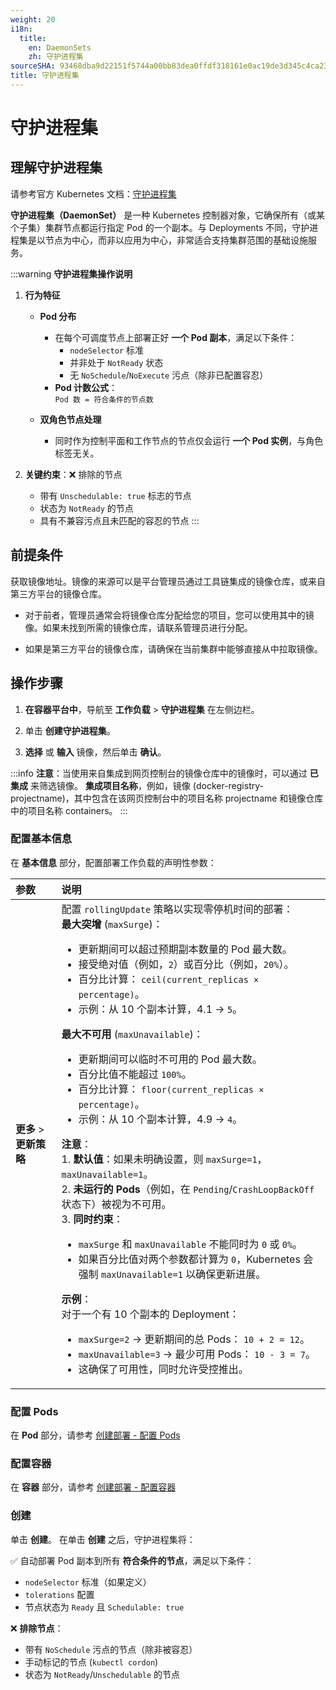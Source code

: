 ```yaml
---
weight: 20
i18n:
  title:
    en: DaemonSets
    zh: 守护进程集
sourceSHA: 93468dba9d22151f5744a00bb83dea0ffdf318161e0ac19de3d345c4ca23b212
title: 守护进程集
---
```


# 守护进程集

## 理解守护进程集

请参考官方 Kubernetes 文档：[守护进程集](https://kubernetes.io/docs/concepts/workloads/controllers/daemonset/)

**守护进程集（DaemonSet）** 是一种 Kubernetes 控制器对象，它确保所有（或某个子集）集群节点都运行指定 Pod 的一个副本。与 Deployments 不同，守护进程集是以节点为中心，而非以应用为中心，非常适合支持集群范围的基础设施服务。

:::warning
**守护进程集操作说明**

1. **行为特征**
   - **Pod 分布**
     - 在每个可调度节点上部署正好 **一个 Pod 副本**，满足以下条件：
       - `nodeSelector` 标准
       - 并非处于 `NotReady` 状态
       - 无 `NoSchedule`/`NoExecute` 污点（除非已配置容忍）
     - **Pod 计数公式**：\
       `Pod 数 = 符合条件的节点数`

   - **双角色节点处理**
     - 同时作为控制平面和工作节点的节点仅会运行 **一个 Pod 实例**，与角色标签无关。

2. **关键约束**：❌ 排除的节点
   - 带有 `Unschedulable: true` 标志的节点
   - 状态为 `NotReady` 的节点
   - 具有不兼容污点且未匹配的容忍的节点
:::

## 前提条件

获取镜像地址。镜像的来源可以是平台管理员通过工具链集成的镜像仓库，或来自第三方平台的镜像仓库。

- 对于前者，管理员通常会将镜像仓库分配给您的项目，您可以使用其中的镜像。如果未找到所需的镜像仓库，请联系管理员进行分配。

- 如果是第三方平台的镜像仓库，请确保在当前集群中能够直接从中拉取镜像。

## 操作步骤

1. **在容器平台中**，导航至 **工作负载** > **守护进程集** 在左侧边栏。

2. 单击 **创建守护进程集**。

3. **选择** 或 **输入** 镜像，然后单击 **确认**。

:::info
**注意**：当使用来自集成到网页控制台的镜像仓库中的镜像时，可以通过 **已集成** 来筛选镜像。 **集成项目名称**，例如，镜像 (docker-registry-projectname)，其中包含在该网页控制台中的项目名称 projectname 和镜像仓库中的项目名称 containers。
:::

### 配置基本信息

在 **基本信息** 部分，配置部署工作负载的声明性参数：

| **参数**                   | **说明**                                                                                                                                                                                                                                                                                                                                                                                                                                                                                                                                                                                                                                                                                                                                                                                                                                                                                                                                                                                                                                                                                                                                                                                                                                                                                                                                                                                                                                                                                                                         |
| :------------------------- | :-------------------------------------------------------------------------------------------------------------------------------------------------------------------------------------------------------------------------------------------------------------------------------------------------------------------------------------------------------------------------------------------------------------------------------------------------------------------------------------------------------------------------------------------------------------------------------------------------------------------------------------------------------------------------------------------------------------------------------------------------------------------------------------------------------------------------------------------------------------------------------------------------------------------------------------------------------------------------------------------------------------------------------------------------------------------------------------------------------------------------------------------------------------------------------------------------------------------------------------------------------------------------------------------------------------------------------------------------------------------------------------------------------------------------------------------------------------------------------------------------------------------------------------- |
| **更多** > **更新策略**   | 配置 `rollingUpdate` 策略以实现零停机时间的部署： <br />  **最大突增** (`maxSurge`)：  <ul><li>更新期间可以超过预期副本数量的 Pod 最大数。 </li><li> 接受绝对值（例如，`2`）或百分比（例如，`20%`）。 </li><li> 百分比计算： `ceil(current_replicas × percentage)`。 </li><li>示例：从 10 个副本计算，4.1 → `5`。 </li></ul> **最大不可用** (`maxUnavailable`)： <ul><li> 更新期间可以临时不可用的 Pod 最大数。  </li><li>百分比值不能超过 `100%`。  </li><li> 百分比计算： `floor(current_replicas × percentage)`。   </li><li> 示例：从 10 个副本计算，4.9 → `4`。 </li></ul> **注意**： <br /> 1. **默认值**：如果未明确设置，则 `maxSurge=1`，`maxUnavailable=1`。 <br /> 2. **未运行的 Pods**（例如，在 `Pending`/`CrashLoopBackOff` 状态下）被视为不可用。 <br /> 3. **同时约束**： <ul><li> `maxSurge` 和 `maxUnavailable` 不能同时为 `0` 或 `0%`。 </li><li>如果百分比值对两个参数都计算为 `0`，Kubernetes 会强制 `maxUnavailable=1` 以确保更新进展。  </li></ul> **示例**： <br /> 对于一个有 10 个副本的 Deployment： <br /><ul><li> `maxSurge=2` → 更新期间的总 Pods： `10 + 2 = 12`。 </li><li>`maxUnavailable=3` → 最少可用 Pods： `10 - 3 = 7`。 </li><li> 这确保了可用性，同时允许受控推出。 </li></ul> |

### 配置 Pods

在 **Pod** 部分，请参考 [创建部署 - 配置 Pods](./deployment_create.mdx#configurepod)

### 配置容器

在 **容器** 部分，请参考 [创建部署 - 配置容器](./deployment_create.mdx#configurecontainers)

### 创建

单击 **创建**。
在单击 **创建** 之后，守护进程集将：

✅ 自动部署 Pod 副本到所有 **符合条件的节点**，满足以下条件：

- `nodeSelector` 标准（如果定义）
- `tolerations` 配置
- 节点状态为 `Ready` 且 `Schedulable: true`

❌ **排除节点**：

- 带有 `NoSchedule` 污点的节点（除非被容忍）
- 手动标记的节点 (`kubectl cordon`)
- 状态为 `NotReady`/`Unschedulable` 的节点
